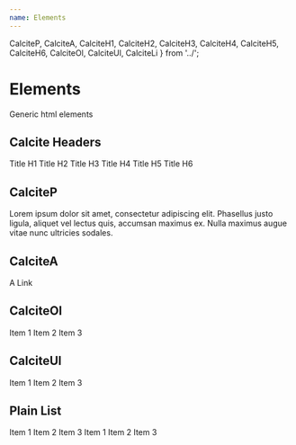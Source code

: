 ```yaml
---
name: Elements
---
```



  CalciteP,
  CalciteA,
  CalciteH1,
  CalciteH2,
  CalciteH3,
  CalciteH4,
  CalciteH5,
  CalciteH6,
  CalciteOl,
  CalciteUl,
  CalciteLi
} from '../';

# Elements

Generic html elements

## Calcite Headers

<Playground>
  <CalciteH1>Title H1</CalciteH1>
  <CalciteH2>Title H2</CalciteH2>
  <CalciteH3>Title H3</CalciteH3>
  <CalciteH4>Title H4</CalciteH4>
  <CalciteH5>Title H5</CalciteH5>
  <CalciteH6>Title H6</CalciteH6>
</Playground>

## CalciteP

<Playground>
  <CalciteP>
    Lorem ipsum dolor sit amet, consectetur adipiscing elit. Phasellus justo
    ligula, aliquet vel lectus quis, accumsan maximus ex. Nulla maximus augue
    vitae nunc ultricies sodales.
  </CalciteP>
</Playground>

## CalciteA

<Playground>
  <CalciteA>A Link</CalciteA>
</Playground>

## CalciteOl

<Playground>
  <CalciteOl>
    <CalciteLi>Item 1</CalciteLi>
    <CalciteLi>Item 2</CalciteLi>
    <CalciteLi>Item 3</CalciteLi>
  </CalciteOl>
</Playground>

## CalciteUl

<Playground>
  <CalciteUl>
    <CalciteLi>Item 1</CalciteLi>
    <CalciteLi>Item 2</CalciteLi>
    <CalciteLi>Item 3</CalciteLi>
  </CalciteUl>
</Playground>

## Plain List

<Playground>
  <CalciteUl plain>
    <CalciteLi>Item 1</CalciteLi>
    <CalciteLi>Item 2</CalciteLi>
    <CalciteLi>Item 3</CalciteLi>
  </CalciteUl>
  <CalciteOl plain>
    <CalciteLi>Item 1</CalciteLi>
    <CalciteLi>Item 2</CalciteLi>
    <CalciteLi>Item 3</CalciteLi>
  </CalciteOl>
</Playground>
